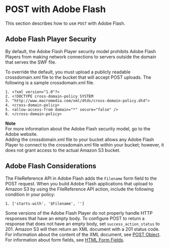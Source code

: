 # POST with Adobe Flash<a name="HTTPPOSTFlash"></a>

This section describes how to use `POST` with Adobe Flash\.

## Adobe Flash Player Security<a name="AdobeFlashPlayerSecurity"></a>

By default, the Adobe Flash Player security model prohibits Adobe Flash Players from making network connections to servers outside the domain that serves the SWF file\.

To override the default, you must upload a publicly readable crossdomain\.xml file to the bucket that will accept POST uploads\. The following is a sample crossdomain\.xml file\.

```
1. <?xml version="1.0"?>
2. <!DOCTYPE cross-domain-policy SYSTEM
3. "http://www.macromedia.com/xml/dtds/cross-domain-policy.dtd">
4. <cross-domain-policy>
5. <allow-access-from domain="*" secure="false" />
6. </cross-domain-policy>
```

**Note**  
For more information about the Adobe Flash security model, go to the Adobe website\.  
Adding the crossdomain\.xml file to your bucket allows any Adobe Flash Player to connect to the crossdomain\.xml file within your bucket; however, it does not grant access to the actual Amazon S3 bucket\.

## Adobe Flash Considerations<a name="HTTPPOSTAdobeFlashConsiderations"></a>

 The FileReference API in Adobe Flash adds the `Filename` form field to the POST request\. When you build Adobe Flash applications that upload to Amazon S3 by using the FileReference API action, include the following condition in your policy: 

```
1. ['starts-with', '$Filename', '']
```

Some versions of the Adobe Flash Player do not properly handle HTTP responses that have an empty body\. To configure POST to return a response that does not have an empty body, set `success_action_status` to 201\. Amazon S3 will then return an XML document with a 201 status code\. For information about the content of the XML document, see [POST Object](https://docs.aws.amazon.com/AmazonS3/latest/API/RESTObjectPOST.html)\. For information about form fields, see [HTML Form Fields](HTTPPOSTForms.mdx#HTTPPOSTFormFields)\. 